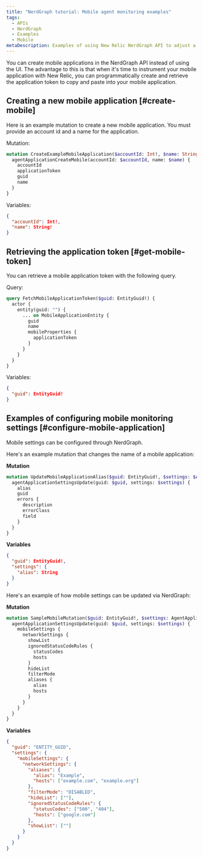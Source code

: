```yaml
---
title: "NerdGraph tutorial: Mobile agent monitoring examples"
tags:
  - APIs
  - NerdGraph
  - Examples
  - Mobile
metaDescription: Examples of using New Relic NerdGraph API to adjust a mobile agent
---
```


You can create mobile applications in the NerdGraph API instead of using the UI. The advantage to this is that when it's time to instrument your mobile application with New Relic, you can programmatically create and retrieve the application token to copy and paste into your mobile application.

## Creating a new mobile application [#create-mobile]

Here is an example mutation to create a new mobile application. You must provide an account id and a name for the application.

Mutation:

```graphql
mutation CreateExampleMobileApplication($accountId: Int!, $name: String!) {
  agentApplicationCreateMobile(accountId: $accountId, name: $name) {
    accountId
    applicationToken
    guid
    name
  }
}

```

Variables:

```JSON
{
  "accountId": Int!,
  "name": String!
}

```

## Retrieving the application token [#get-mobile-token]

You can retrieve a mobile application token with the following query.

Query:

```graphql
query FetchMobileApplicationToken($guid: EntityGuid!) {
  actor {
    entity(guid: "") {
      ... on MobileApplicationEntity {
        guid
        name
        mobileProperties {
          applicationToken
        }
      }
    }
  }
}
```

Variables:

```JSON
{
  "guid": EntityGuid!
}
```


## Examples of configuring mobile monitoring settings [#configure-mobile-application]

Mobile settings can be configured through NerdGraph. 

Here's an example mutation that changes the name of a mobile application:

**Mutation**

```graphql
mutation UpdateMobileApplicationAlias($guid: EntityGuid!, $settings: $AgentApplicationSettingsUpdateInput) {
  agentApplicationSettingsUpdate(guid: $guid, settings: $settings) {
    alias
    guid
    errors {
      description
      errorClass
      field
    }
  }
}
```

**Variables**

```JSON
{
  "guid": EntityGuid!,
  "settings": {
    "alias": String
  }
}
```

Here's an example of how mobile settings can be updated via NerdGraph:

**Mutation**

```graphql
mutation SampleMobileMutation($guid: EntityGuid!, $settings: AgentApplicationSettingsUpdateInput!) {
  agentApplicationSettingsUpdate(guid: $guid, settings: $settings) {
    mobileSettings {
      networkSettings {
        showList
        ignoredStatusCodeRules {
          statusCodes
          hosts
        }
        hideList
        filterMode
        aliases {
          alias
          hosts
        }
      }
    }
  }
}

```

**Variables**

```JSON
{
  "guid": "ENTITY_GUID",
  "settings": {
    "mobileSettings": {
      "networkSettings": {
        "aliases": {
          "alias": "Example",
          "hosts": ["example.com", "example.org"]
        },
        "filterMode": "DISABLED",
        "hideList": [""],
        "ignoredStatusCodeRules": {
          "statusCodes": ["500", "404"],
          "hosts": ["google.com"]
        },
        "showList": [""]
      }
    }
  }
}
```
